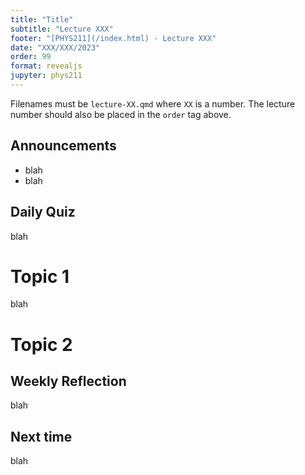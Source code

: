 ```yaml
---
title: "Title"
subtitle: "Lecture XXX"
footer: "[PHYS211](/index.html) - Lecture XXX"
date: "XXX/XXX/2023"
order: 99
format: revealjs
jupyter: phys211
---
```


Filenames must be `lecture-XX.qmd` where `XX` is a number.  The lecture number should also be placed in the `order` tag above.

## Announcements

::: {.incremental}
- blah 
- blah
:::

## Daily Quiz
blah

# Topic 1
blah

# Topic 2

## Weekly Reflection

blah

## Next time
blah